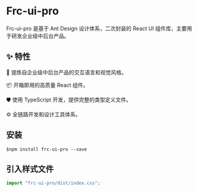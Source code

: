 <!-- Button.stories.mdx-->


<Meta title="首页" />

# Frc-ui-pro

Frc-ui-pro 是基于 Ant Design 设计体系，二次封装的 React UI 组件库，主要用于研发企业级中后台产品。

## ✨ 特性

🌈 提炼自企业级中后台产品的交互语言和视觉风格。

📦 开箱即用的高质量 React 组件。

🛡 使用 TypeScript 开发，提供完整的类型定义文件。

⚙️ 全链路开发和设计工具体系。


## 安装

```shell
$npm install frc-ui-pro --save
```

## 引入样式文件

```ts
import "frc-ui-pro/dist/index.css";
```
